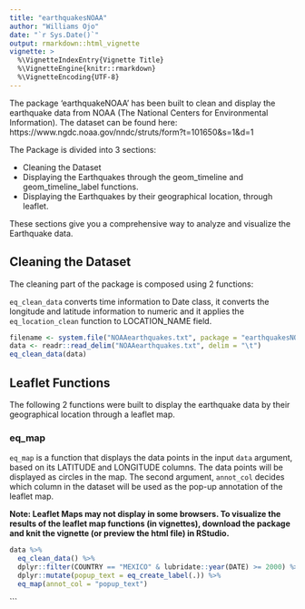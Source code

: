```yaml
---
title: "earthquakesNOAA"
author: "Williams Ojo"
date: "`r Sys.Date()`"
output: rmarkdown::html_vignette
vignette: >
  %\VignetteIndexEntry{Vignette Title}
  %\VignetteEngine{knitr::rmarkdown}
  %\VignetteEncoding{UTF-8}
---
```


The package 'earthquakeNOAA' has been built to clean and display the earthquake data from NOAA (The National Centers for Environmental
Information). The dataset can be found here: https://www.ngdc.noaa.gov/nndc/struts/form?t=101650&s=1&d=1

The Package is divided into 3 sections:

* Cleaning the Dataset
* Displaying the Earthquakes through the geom_timeline and geom_timeline_label functions.
* Displaying the Earthquakes by their geographical location, through leaflet.

These sections give you a comprehensive way to analyze and visualize the Earthquake data. 

## Cleaning the Dataset

The cleaning part of the package is composed using 2 functions:

`eq_clean_data` converts time information to Date class,
it converts the longitude and latitude information to numeric
and it applies the `eq_location_clean` function to LOCATION_NAME field.


```r
filename <- system.file("NOAAearthquakes.txt", package = "earthquakesNOAA")
data <- readr::read_delim("NOAAearthquakes.txt", delim = "\t")
eq_clean_data(data)

```



## Leaflet Functions

The following 2 functions were built to display the earthquake data by their geographical location through a leaflet map.

### eq_map

`eq_map` is a function that displays the data points in the input `data` argument, based on its LATITUDE and LONGITUDE columns. The data points will be displayed as circles in the map. The second argument, `annot_col` decides which column in the dataset will be used as the pop-up annotation of the leaflet map.


**Note: Leaflet Maps may not display in some browsers. To visualize the results of the leaflet map functions (in vignettes), download the package and knit the vignette (or preview the html file) in RStudio.**
```r
data %>% 
  eq_clean_data() %>% 
  dplyr::filter(COUNTRY == "MEXICO" & lubridate::year(DATE) >= 2000) %>% 
  dplyr::mutate(popup_text = eq_create_label(.)) %>% 
  eq_map(annot_col = "popup_text")
```
```

